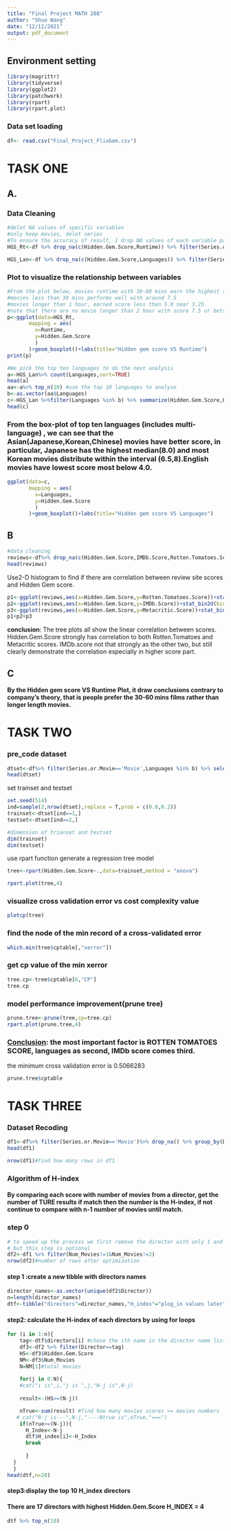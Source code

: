 ```yaml
---
title: "Final Project MATH 208"
author: "Shuo Wang"
date: "12/12/2021"
output: pdf_document
---
```


## Environment setting

```r
library(magrittr)
library(tidyverse)
library(ggplot2)
library(patchwork)
library(rpart)
library(rpart.plot)
```

### Data set loading

```r
df<- read.csv("Final_Project_FlixGem.csv")
```

# TASK ONE

## A.

### Data Cleaning

```r
#delet NA values of specific variables
#only keep movies, delet series
#To ensure the accuracy of result, I drop NA values of each variable pair respectively 
HGS_Rt<-df %>% drop_na(c(Hidden.Gem.Score,Runtime)) %>% filter(Series.or.Movie=='Movie')

HGS_Lan<-df %>% drop_na(c(Hidden.Gem.Score,Languages)) %>% filter(Series.or.Movie=='Movie')

```

### Plot to visualize the relationship between variables

```r
#From the plot below, movies runtime with 30-60 mins earn the highest score(above 7.5)
#movies less than 30 mins performs well with around 7.5
#movies longer than 1 hour, earned score less than 5.0 near 3.25.
#note that there are no movie longer than 2 hour with score 7.5 or better. 
p<-ggplot(data=HGS_Rt,
       mapping = aes(
         x=Runtime,
         y=Hidden.Gem.Score
         )
       )+geom_boxplot()+labs(title="Hidden gem score VS Runtime")
print(p)
```

```r
#We pick the top ten languages to do the next analysis
a<-HGS_Lan%>% count(Languages,sort=TRUE) 
head(a)
aa<-a%>% top_n(10) #use the top 10 languages to analyse
b<-as.vector(aa$Languages)
c<-HGS_Lan %>%filter(Languages %in% b) %>% summarize(Hidden.Gem.Score,Languages)
head(c)
```

### From the box-plot of top ten languages (includes multi-language) , we can see that the Asian(Japanese,Korean,Chinese) movies have better score, in particular, Japanese has the highest median(8.0) and most Korean movies distribute within the interval (6.5,8).English movies have lowest score most below 4.0.

```r
ggplot(data=c,
       mapping = aes(
         x=Languages,
         y=Hidden.Gem.Score
         )
       )+geom_boxplot()+labs(title="Hidden gem score VS Languages")
```

## B

```r
#data cleaning
reviews<-df%>% drop_na(c(Hidden.Gem.Score,IMDb.Score,Rotten.Tomatoes.Score,Metacritic.Score))%>% filter(Series.or.Movie=='Movie')%>%select(Hidden.Gem.Score,IMDb.Score,Rotten.Tomatoes.Score,Metacritic.Score)
head(reviews)
```

Use2-D histogram to find if there are correlation between review site scores and Hidden Gem score.

```r

p1<-ggplot(reviews,aes(x=Hidden.Gem.Score,y=Rotten.Tomatoes.Score))+stat_bin2d(bins=50)+ggtitle("R.tomatoe VS Hidden.Gem")
p2<-ggplot(reviews,aes(x=Hidden.Gem.Score,y=IMDb.Score))+stat_bin2d(bins=50)+ggtitle("IMDb.score VS Hidden.Gem")
p3<-ggplot(reviews,aes(x=Hidden.Gem.Score,y=Metacritic.Score))+stat_bin2d(bins=50)+ggtitle("Metacritic.Score VS Hidden.Gem")
p1+p2+p3


```

**conclusion**: The tree plots all show the linear correlation between scores. Hidden.Gem.Score strongly has correlation to both Rotten.Tomatoes and Metacritic scores. IMDb.score not that strongly as the other two, but still clearly demonstrate the correlation especially in higher score part.

## C

**By the Hidden gem score VS Runtime Plot, it draw conclusions contrary to company's theory, that is people prefer the 30-60 mins films rather than longer length movies.**

# TASK TWO

### pre_code dataset

```r
dtset<-df%>% filter(Series.or.Movie=='Movie',Languages %in% b) %>% select(Hidden.Gem.Score,Languages,Runtime,IMDb.Score,Metacritic.Score,Rotten.Tomatoes.Score) %>% drop_na()
head(dtset)
```

set trainset and testset

```r
set.seed(514)
ind=sample(2,nrow(dtset),replace = T,prob = c(0.8,0.2))
trainset<-dtset[ind==1,]
testset<-dtset[ind==2,]

#dimension of trianset and testset
dim(trainset)
dim(testset)
```

use rpart function generate a regression tree model

```r
tree<-rpart(Hidden.Gem.Score~.,data=trainset,method = "anova")

rpart.plot(tree,4)
```

### visualize cross validation error vs cost complexity value

```r
plotcp(tree)
```

### find the node of the min record of a cross-validated error

```r
which.min(tree$cptable[,"xerror"])

```

### get cp value of the min xerror

```r
tree.cp<-tree$cptable[6,"CP"]
tree.cp
```

### model performance improvement(prune tree)

```r
prune.tree<-prune(tree,cp=tree.cp)
rpart.plot(prune.tree,4)
```

### [Conclusion]{.ul}: the most important factor is ROTTEN TOMATOES SCORE, languages as second, IMDb score comes third.

the minimum cross validation error is 0.5066283

```r
prune.tree$cptable
```

# TASK THREE

### Dataset Recoding

```r
df1<-df%>% filter(Series.or.Movie=='Movie')%>% drop_na() %>% group_by(Director) %>% summarise(Hidden.Gem.Score, .groups = 'drop') %>% add_count(Director) %>% rename(Num_Movies=n)
head(df1)
```

```r
nrow(df1)#find how many rows in df1
```

### Algorithm of H-index

#### By comparing each score with number of movies from a director, get the number of TURE results if match then the number is the H-index, if not continue to compare with n-1 number of movies until match.

### step 0

```r
# to speed up the process we first remove the director with only 1 and 2 movie.
# but this step is optional
df2<-df1 %>% filter(Num_Movies!=1&Num_Movies!=2) 
nrow(df2)#number of rows after optimization
```

#### step 1 :create a new tibble with directors names 

```r
director_names<-as.vector(unique(df2$Director)) 
n=length(director_names)
dtf<-tibble("directors"=director_names,"H_index"="plog_in values later")
```

#### step2: calculate the H-index of each directors by using for loops

```r
for (i in 1:n){
    tag<-dtf$directors[i] #chose the ith name in the director name list
    df3<-df2 %>% filter(Director==tag)
    HS<-df3$Hidden.Gem.Score
    NM<-df3$Num_Movies
    N=NM[1]#total movies
 
    for(j in 0:N){
    #cat("i is",i,"j is ",j,"N-j is",N-j)
    
    result<-(HS>=(N-j))

    nTrue<-sum(result) #find how many movies scores >= movies numbers
   # cat("N-j is---",N-j,"----Ntrue is",nTrue,"===")
    if(nTrue>=(N-j)){
      H_Index<-N-j
      dtf$H_index[i]<-H_Index
      break
      
      }
  }
  }
head(dtf,n=20)

```

#### step3:display the top 10 H_index directors

#### There are 17 directors with highest Hidden.Gem.Score H_INDEX = 4

```r
dtf %>% top_n(10)
```
